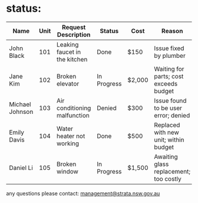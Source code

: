 # status:


| Name              | Unit | Request Description                  | Status     | Cost   | Reason                                 |
|-------------------|------|--------------------------------------|------------|--------|----------------------------------------|
| John Black        | 101  | Leaking faucet in the kitchen        | Done       | $150   | Issue fixed by plumber                 |
| Jane Kim          | 102  | Broken elevator                      | In Progress| $2,000 | Waiting for parts; cost exceeds budget  |
| Michael Johnson   | 103  | Air conditioning malfunction         | Denied     | $300   | Issue found to be user error; denied   |
| Emily Davis       | 104  | Water heater not working             | Done       | $500   | Replaced with new unit; within budget  |
| Daniel Li         | 105  | Broken window                        | In Progress| $1,500 | Awaiting glass replacement; too costly |

any questions please contact: management@strata.nsw.gov.au
